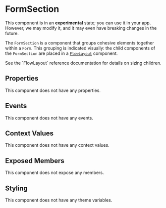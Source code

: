 
# FormSection

<Callout type="info" emoji="ℹ️">This component is in an **experimental** state; you can use it in your app. However, we may modify it, and it may even have breaking changes in the future.</Callout>

The `FormSection` is a component that groups cohesive elements together within a `Form`. This grouping is indicated visually: the child components of the `FormSection` are placed in a [`FlowLayout`](./FlowLayout.mdx) component.

See the \`FlowLayout\` reference documentation for details on sizing children.

## Properties

This component does not have any properties.

## Events

This component does not have any events.

## Context Values

This component does not have any context values.

## Exposed Members

This component does not expose any members.

## Styling

This component does not have any theme variables.
